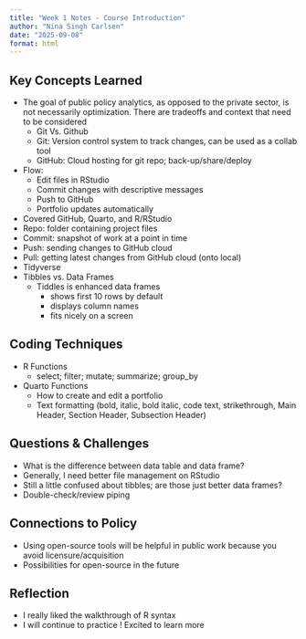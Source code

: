 ```yaml
---
title: "Week 1 Notes - Course Introduction"
author: "Nina Singh Carlsen"
date: "2025-09-08"
format: html
---
```

  
## Key Concepts Learned
- The goal of public policy analytics, as opposed to the private sector, is not necessarily optimization. There are tradeoffs and context that need to be considered
  - Git Vs. Github
  - Git: Version control system to track changes, can be used as a collab tool
  - GitHub: Cloud hosting for git repo; back-up/share/deploy
- Flow: 
  - Edit files in RStudio
  - Commit changes with descriptive messages
  - Push to GitHub
  - Portfolio updates automatically
- Covered GitHub, Quarto, and R/RStudio
- Repo: folder containing project files
- Commit: snapshot of work at a point in time
- Push: sending changes to GitHub cloud
- Pull: getting latest changes from GitHub cloud (onto local) 
- Tidyverse 
- Tibbles vs. Data Frames
  - Tiddles is enhanced data frames
    - shows first 10 rows by default
    - displays column names
    - fits nicely on a screen 

## Coding Techniques
- R Functions
  - select; filter; mutate; summarize; group_by
- Quarto Functions
  - How to create and edit a portfolio
  - Text formatting (bold, italic, bold italic, code text, strikethrough, Main Header, Section Header, Subsection Header)

## Questions & Challenges
- What is the difference between data table and data frame? 
- Generally, I need better file management on RStudio
- Still a little confused about tibbles; are those just better data frames? 
- Double-check/review piping 

## Connections to Policy
- Using open-source tools will be helpful in public work because you avoid licensure/acquisition
- Possibilities for open-source in the future

## Reflection
- I really liked the walkthrough of R syntax
- I will continue to practice ! Excited to learn more 
